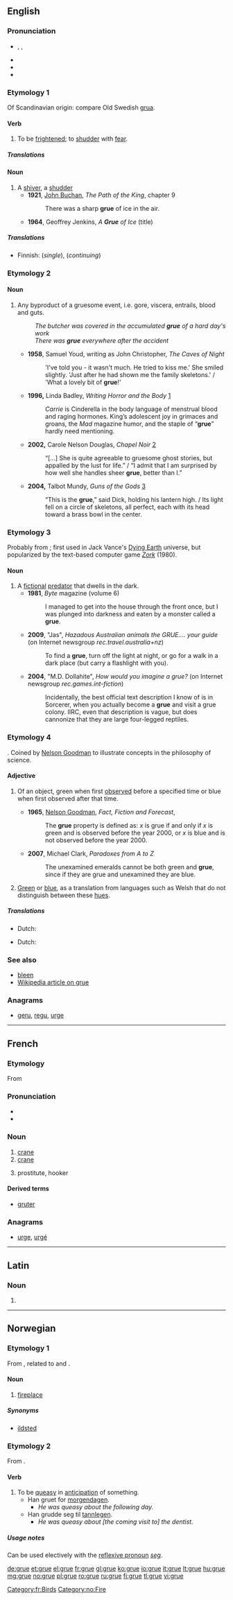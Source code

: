 {{also|Grue}}
==English==
{{was wotd|2009|May|14}}

===Pronunciation===
* {{enPR|gro͞o}}, {{IPA|/ɡruː/}}, {{X-SAMPA|/gru:/}}
* {{audio|en-us-grue.ogg|Audio (US)}}
* {{rhymes|uː}}
* {{homophones|grew}}

===Etymology 1===
Of Scandinavian origin: compare Old Swedish [[grua]].

====Verb====
{{en-verb|gru|ing}}

# {{intransitive|archaic}} To be [[frightened]]; to [[shudder]] with [[fear]].

=====Translations=====
{{trans-see|shudder}}

====Noun====
{{en-noun}}

# A [[shiver]], a [[shudder]]
#* '''1921''', [[w:John Buchan|John Buchan]], ''The Path of the King'', chapter 9
#*: There was a sharp '''grue''' of ice in the air.
#* '''1964''', Geoffrey Jenkins, ''A '''Grue''' of Ice'' (title)

=====Translations=====
{{trans-top|shiver}}
* Finnish: {{t-|fi|värähdys}} (''single''), {{t-|fi|värinä}} (''continuing'')
{{trans-mid}}
{{trans-bottom}}

===Etymology 2===
{{back-form|gruesome}}

====Noun====
{{en-noun|-}}

# Any byproduct of a gruesome event, i.e. gore, viscera, entrails, blood and guts.
#: ''The butcher was covered in the accumulated '''grue''' of a hard day's work''
#: ''There was '''grue''' everywhere after the accident''
#* '''1958''', Samuel Youd, writing as John Christopher, ''The Caves of Night''
#*: 'I've told you - it wasn't much. He tried to kiss me.' She smiled slightly. 'Just after he had shown me the family skeletons.' / 'What a lovely bit of '''grue'''!'
#* '''1996,''' Linda Badley, ''Writing Horror and the Body'' [http://print.google.com/print?hl=en&id=iaHQorgoqd4C&pg=PA39&lpg=PA39&sig=0unz5oiZA5IURViNe75MsU7vHG4]
#*: ''Carrie'' is Cinderella in the body language of menstrual blood and raging hormones. King’s adolescent joy in grimaces and groans, the ''Mad'' magazine humor, and the staple of “'''grue'''” hardly need mentioning.
#* '''2002,''' Carole Nelson Douglas, ''Chapel Noir'' [http://print.google.com/print?hl=en&id=ZZu4sl0P1EAC&pg=PA336&lpg=PA336&sig=dPR0ntE54xw-h3m6fByM0fgJiuc]
#*: “[...] She is quite agreeable to gruesome ghost stories, but appalled by the lust for life.” / “I admit that I am surprised by how well she handles sheer '''grue''', better than I.”
#* '''2004,''' Talbot Mundy, ''Guns of the Gods'' [http://print.google.com/print?hl=en&id=PUCcyz2L1iwC&pg=PA244&lpg=PA244&sig=REDDP_txW9FrUWEogxny6lZ4wUo]
#*: “This is the '''grue''',” said Dick, holding his lantern high. / Its light fell on a circle of skeletons, all perfect, each with its head toward a brass bowl in the center.

===Etymology 3===
Probably from {{term|gruesome}}; first used in Jack Vance's [[w:Dying Earth|Dying Earth]] universe, but popularized by the text-based computer game ''[[w:Zork|Zork]]'' (1980).

====Noun====
{{en-noun}}

# A [[fictional]] [[predator]] that dwells in the dark.
#* '''1981''', ''Byte'' magazine (volume 6)
#*: I managed to get into the house through the front once, but I was plunged into darkness and eaten by a monster called a '''grue'''.
#* '''2009''', "Jas", ''Hazadous {{SIC}} Australian animals the GRUE.... your guide'' (on Internet newsgroup ''rec.travel.australia+nz'')
#*: To find a '''grue''', turn off the light at night, or go for a walk in a dark place (but carry a flashlight with you).
#* '''2004''', "M.D. Dollahite", ''How would you imagine a grue?'' (on Internet newsgroup ''rec.games.int-fiction'')
#*: Incidentally, the best official text description I know of is in Sorcerer, when you actually become a '''grue''' and visit a grue colony.  IIRC, even that description is vague, but does cannonize{{SIC}} that they are large four-legged reptiles.

===Etymology 4===
{{blend|green|blue}}. Coined by [[w:Nelson_Goodman|Nelson Goodman]] to illustrate concepts in the philosophy of science.

====Adjective====
{{wikipedia|Distinguishing blue from green in language}}
{{en-adj|-}}

# {{philosophy}} Of an object, green when first [[observe]]d before a specified time or blue when first observed after that time.
#* '''1965''', [[w:Nelson Goodman|Nelson Goodman]], ''Fact, Fiction and Forecast'',
#*: The '''grue''' property is defined as: ''x'' is grue if and only if ''x'' is green and is observed before the year 2000, or ''x'' is blue and is not observed before the year 2000.
#* '''2007''', Michael Clark, ''Paradoxes from A to Z‎''
#*: The unexamined emeralds cannot be both green and '''grue''', since if they are grue and unexamined they are blue.
# {{linguistics}} [[green|Green]] or [[blue]], as a translation from languages such as Welsh that do not distinguish between these [[hue]]s.

=====Translations=====
{{trans-top|philosophy: of an object that is first green, then blue}}
* Dutch: {{t-|nl|bloen}}
{{trans-mid}}
{{trans-bottom}}

{{trans-top|linguistics: green or blue in languages that do not distinguish the two colors}}
* Dutch: {{t-|nl|bloen}}
{{trans-mid}}
{{trans-bottom}}

===See also===
* [[bleen]]
* [[w:Distinguishing_blue_from_green_in_language|Wikipedia article on grue]]

===Anagrams===
* [[geru#English|geru]], [[regu#English|regu]], [[urge#English|urge]]

----

==French==

===Etymology===
From {{etyl|la|fr}} {{term|grus|grūs|lang=la}}

===Pronunciation===
* {{audio|Fr-grue.ogg|audio}}
* {{IPA|lang=fr|/ɡry/}}

===Noun===
{{fr-noun|f}}

# [[crane]] {{gloss|bird}}
# [[crane]] {{gloss|machine}}
# {{colloquial|lang=fr}} prostitute, hooker

====Derived terms====
* [[gruter]]

===Anagrams===
* [[urge#French|urge]], [[urgé#French|urgé]]

[[Category:fr:Birds]]

----

==Latin==

===Noun===
{{la-noun-form|grue}}

# {{inflection of|grus|grūs|abl|s|lang=la}}

----

==Norwegian==

===Etymology 1===
From {{etyl|gmw-lge|no}}, related to {{term|gruve||mine}} and {{term|grav||grave}}.

====Noun====
{{no-noun-c|gru}}

# [[fireplace]]

=====Synonyms=====
* [[ildsted]]

===Etymology 2===
From {{etyl|gmw-lge|no}}.

====Verb====
{{no-verb-1|gru}}
{{no-verb-4|gru}}

# To be [[queasy]] in [[anticipation]] of something.
#* Han gruet for [[morgendagen]].
#** ''He was queasy about the following day.''
#* Han grudde seg til [[tannlege]]n.
#** ''He was queasy about [the coming visit to] the dentist.''

=====Usage notes=====
Can be used electively with the [[reflexive pronoun]] ''[[seg]]''.

[[Category:no:Fire]]

[[de:grue]]
[[et:grue]]
[[el:grue]]
[[fr:grue]]
[[gl:grue]]
[[ko:grue]]
[[io:grue]]
[[it:grue]]
[[lt:grue]]
[[hu:grue]]
[[mg:grue]]
[[no:grue]]
[[pl:grue]]
[[ro:grue]]
[[ru:grue]]
[[fi:grue]]
[[tl:grue]]
[[vi:grue]]